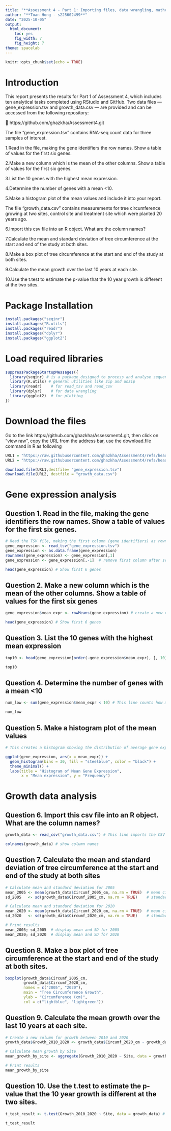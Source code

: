 ```yaml
---
title: "**Assessment 4 - Part 1: Importing files, data wrangling, mathematical operations, plots and saving code on GitHub**"
author: "**Toan Hong - s225602499**"
date: "2025-10-05"
output: 
  html_document:
    toc: yes
    fig_width: 7
    fig_height: 7
theme: spacelab
---
```


```r
knitr::opts_chunk$set(echo = TRUE)
```

# **Introduction**

This report presents the results for Part 1 of Assessment 4, which includes ten analytical tasks completed using RStudio and GitHub. Two data files — gene_expression.tsv and growth_data.csv — are provided and can be accessed from the following repository:

🔗 https://github.com/ghazkha/Assessment4.git

The file “gene_expression.tsv” contains RNA-seq count data for three samples of interest.

  1.Read in the file, making the gene identifiers the row names. Show a table of values for the first six    genes.

  2.Make a new column which is the mean of the other columns. Show a table of values for the first six       genes.

  3.List the 10 genes with the highest mean expression.

  4.Determine the number of genes with a mean <10.

  5.Make a histogram plot of the mean values and include it into your report.

The file “growth_data.csv” contains measurements for tree circumference growing at two sites, control site and treatment site which were planted 20 years ago.

  6.Import this csv file into an R object. What are the column names?

  7.Calculate the mean and standard deviation of tree circumference at the start and end of the study at     both sites.

  8.Make a box plot of tree circumference at the start and end of the study at both sites.

  9.Calculate the mean growth over the last 10 years at each site.

  10.Use the t.test to estimate the p-value that the 10 year growth is different at the two sites.


# **Package Installation**

```r
install.packages("seqinr")
install.packages("R.utils")
install.packages("readr")
install.packages("dplyr")
install.packages("ggplot2")
```


# **Load required libraries**

```r
suppressPackageStartupMessages({
  library(seqinr) # is a package designed to process and analyse sequence data.
  library(R.utils) # general utilities like zip and unzip
  library(readr)    # for read_tsv and read_csv
  library(dplyr)    # for data wrangling
  library(ggplot2)  # for plotting
})
```

# **Download the files**

Go to the link https://github.com/ghazkha/Assessment4.git, then click on “view raw”, copy the URL from the address bar, use the download.file command in R as following

```r
URL1 = "https://raw.githubusercontent.com/ghazkha/Assessment4/refs/heads/main/gene_expression.tsv"
URL2 = "https://raw.githubusercontent.com/ghazkha/Assessment4/refs/heads/main/growth_data.csv"

download.file(URL1,destfile= "gene_expression.tsv")
download.file(URL2, destfile = "growth_data.csv")
```

# **Gene expression analysis**

## Question 1. Read in the file, making the gene identifiers the row names. Show a table of values for the first six genes.

```r

# Read the TSV file, making the first column (gene identifiers) as rownames
gene_expression <- read_tsv("gene_expression.tsv")
gene_expression <- as.data.frame(gene_expression)
rownames(gene_expression) <- gene_expression[,1]
gene_expression <- gene_expression[,-1]  # remove first column after setting rownames

```


```r

head(gene_expression) # Show first 6 genes

```

## Question 2. Make a new column which is the mean of the other columns. Show a table of values for the first six genes

```r

gene_expression$mean_expr <- rowMeans(gene_expression) # create a new column for mean of other columns

```


```r

head(gene_expression) # Show first 6 genes

```

## Question 3. List the 10 genes with the highest mean expression

```r

top10 <- head(gene_expression[order(-gene_expression$mean_expr), ], 10) # This line finds the top 10 genes with the highest mean expression values in your dataset and saves them into a new data frame called top10.

top10

```

## Question 4. Determine the number of genes with a mean <10

```r
num_low <- sum(gene_expression$mean_expr < 10) # This line counts how many genes have a mean expression value less than 10, and saves that number into a variable called num_low

num_low
```

## Question 5. Make a histogram plot of the mean values 

```r

# This creates a histogram showing the distribution of average gene expression levels (mean_expr) across all genes

ggplot(gene_expression, aes(x = mean_expr)) +
  geom_histogram(bins = 30, fill = "steelblue", color = "black") +
  theme_minimal() +
  labs(title = "Histogram of Mean Gene Expression",
       x = "Mean expression", y = "Frequency")

```

# **Growth data analysis**

## Question 6. Import this csv file into an R object. What are the column names?

```r

growth_data <- read_csv("growth_data.csv") # This line imports the CSV file named growth_data.csv into R and stores it as an R object (a data frame) called growth_data

```

```r

colnames(growth_data) # show column names

```

## Question 7. Calculate the mean and standard deviation of tree circumference at the start and end of the study at both sites

```r

# Calculate mean and standard deviation for 2005
mean_2005 <- mean(growth_data$Circumf_2005_cm, na.rm = TRUE)  # mean circumference in 2005, ignoring missing values
sd_2005   <- sd(growth_data$Circumf_2005_cm, na.rm = TRUE)    # standard deviation in 2005, ignoring missing values

# Calculate mean and standard deviation for 2020
mean_2020 <- mean(growth_data$Circumf_2020_cm, na.rm = TRUE)  # mean circumference in 2020, ignoring missing values
sd_2020   <- sd(growth_data$Circumf_2020_cm, na.rm = TRUE)    # standard deviation in 2020, ignoring missing values

# Print results
mean_2005; sd_2005  # display mean and SD for 2005
mean_2020; sd_2020  # display mean and SD for 2020

```

## Question 8. Make a box plot of tree circumference at the start and end of the study at both sites.

```r

boxplot(growth_data$Circumf_2005_cm,
        growth_data$Circumf_2020_cm,
        names = c("2005", "2020"),
        main = "Tree Circumference Growth",
        ylab = "Circumference (cm)",
        col = c("lightblue", "lightgreen"))

```

## Question 9. Calculate the mean growth over the last 10 years at each site.

```r

# Create a new column for growth between 2010 and 2020
growth_data$Growth_2010_2020 <- growth_data$Circumf_2020_cm - growth_data$Circumf_2010_cm

# Calculate mean growth by Site
mean_growth_by_site <- aggregate(Growth_2010_2020 ~ Site, data = growth_data, FUN = mean)

# Print results
mean_growth_by_site

```


## Question 10. Use the t.test to estimate the p-value that the 10 year growth is different at the two sites.

```r

t_test_result <- t.test(Growth_2010_2020 ~ Site, data = growth_data) # This line performs a t-test to compare the mean growth between two groups defined by Site in your dataset and stores the result in the variable t_test_result

t_test_result

```


